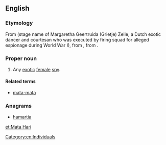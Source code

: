 {{also|matahari}}
==English==
{{wikipedia}}
===Etymology===
From {{etyl|nl|en}} (stage name of Margaretha Geertruida (Grietje) Zelle, a Dutch exotic dancer and courtesan who was executed by firing squad for alleged espionage during World War I), from {{etyl|id|en}} {{term|matahari||sun|lang=id}}, from {{etyl|ms|en}} {{term|matahari||sun|lang=ms}}.

===Proper noun===
{{en-proper noun}}

# Any [[exotic]] [[female]] [[spy]].

====Related terms====
* [[mata-mata]]

===Anagrams===
* [[hamartia#English|hamartia]]

[[Category:en:Individuals]]

[[et:Mata Hari]]